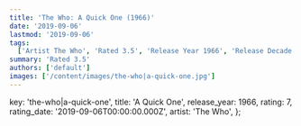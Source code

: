 ```yaml
---
title: 'The Who: A Quick One (1966)'
date: '2019-09-06'
lastmod: '2019-09-06'
tags:
  ['Artist The Who', 'Rated 3.5', 'Release Year 1966', 'Release Decade 1960']
summary: 'Rated 3.5'
authors: ['default']
images: ['/content/images/the-who|a-quick-one.jpg']
---
```


  key: 'the-who|a-quick-one',
  title: 'A Quick One',
  release_year: 1966,
  rating: 7,
  rating_date: '2019-09-06T00:00:00.000Z',
  artist: 'The Who',
};

<MusicRating data={data} />
